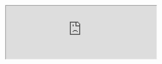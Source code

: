 <Section dark={true}>
  <HomepageFeaturedContent title="Lessons about creativity and discovery in math.">
    <HomepageFeaturedItem lesson="fourier-series" caption="Learn how this animation relates to the physics of heat.">
      <HomepageFeaturedVideo src="/featured-content/fourier-pi.mp4" />
    </HomepageFeaturedItem>
    <HomepageFeaturedItem lesson="neural-networks" caption="Learn how neural networks work.">
      <Interactive filename="lessons/2017/neural-networks/neural-network-interactive/index" />
    </HomepageFeaturedItem>
    <HomepageFeaturedItem lesson="clacks" caption="Learn how sliding blocks compute an unexpected constant.">
      <HomepageFeaturedVideo src="/featured-content/clacks.mp4" />
    </HomepageFeaturedItem>
    <HomepageFeaturedItem lesson="inscribed-rectangle-problem" caption="Learn how topology is used to solve problems.">
      <HomepageFeaturedVideo src="/featured-content/sudanese-band-loop.mp4" />
    </HomepageFeaturedItem>
  </HomepageFeaturedContent>
</Section>
<Section>

<LessonGallery show="featured" />

</Section>
<Section>

<Center>
  <FeatureCard
    link="https://www.patreon.com/3blue1brown"
    image="images/home/support.svg"
    title="Patreon"
    text="Help us create ad-free content by becoming a patron"
    height={150}
  />
  <FeatureCard
    link="https://store.dftba.com/collections/3blue1brown"
    image="images/home/plushie.svg"
    title="Math Merchandise"
    text="From pi plushies to differential equation socks"
    height={150}
  />
</Center>

</Section>
<Section>

<Center>
  <FeatureCard
    link="https://www.youtube.com/3blue1brown"
    image="images/home/youtube.svg"
    title="YouTube"
    text="Subscribe for the latest videos and playlists"
    width={200}
    height={80}
  />
  <FeatureCard
    link="https://twitter.com/3blue1brown"
    image="images/home/twitter.svg"
    title="Twitter"
    text="Animations, quips, and news about new projects"
    width={200}
    height={80}
  />
  <FeatureCard
    link="https://www.reddit.com/r/3Blue1Brown/"
    image="images/home/reddit.svg"
    title="SubReddit"
    text="Share fun problems, questions, and projects"
    width={200}
    height={80}
  />
</Center>

<iframe src="https://3blue1brown.substack.com/embed" width="480" height="170" />

</Section>
